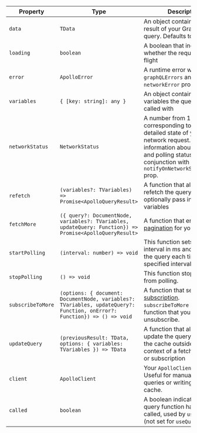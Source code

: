 | Property | Type | Description |
| - | - | - |
| `data` | `TData` | An object containing the result of your GraphQL query. Defaults to `undefined`. |
| `loading` | `boolean` | A boolean that indicates whether the request is in flight |
| `error` | `ApolloError` | A runtime error with `graphQLErrors` and `networkError` properties |
| `variables` | `{ [key: string]: any }` | An object containing the variables the query was called with |
| `networkStatus` | `NetworkStatus` | A number from 1-8 corresponding to the detailed state of your network request. Includes information about refetching and polling status. Used in conjunction with the `notifyOnNetworkStatusChange` prop. |
| `refetch` | `(variables?: TVariables) => Promise<ApolloQueryResult>` | A function that allows you to refetch the query and optionally pass in new variables |
| `fetchMore` | `({ query?: DocumentNode, variables?: TVariables, updateQuery: Function}) => Promise<ApolloQueryResult>` | A function that enables [pagination](/react/data/pagination/) for your query |
| `startPolling` | `(interval: number) => void` | This function sets up an interval in ms and fetches the query each time the specified interval passes. |
| `stopPolling` | `() => void` | This function stops the query from polling. |
| `subscribeToMore` | `(options: { document: DocumentNode, variables?: TVariables, updateQuery?: Function, onError?: Function}) => () => void` | A function that sets up a [subscription](/react/advanced/subscriptions/). `subscribeToMore` returns a function that you can use to unsubscribe. |
| `updateQuery` | `(previousResult: TData, options: { variables: TVariables }) => TData` | A function that allows you to update the query's result in the cache outside the context of a fetch, mutation, or subscription |
| `client` | `ApolloClient` | Your `ApolloClient` instance. Useful for manually firing queries or writing data to the cache. |
| `called` | `boolean` | A boolean indicating if the query function has been called, used by `useLazyQuery` (not set for `useQuery` / `Query`). |
